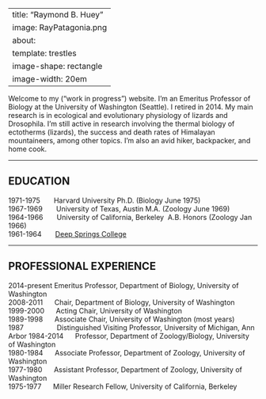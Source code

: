 
---
title: "Raymond B. Huey"
image: RayPatagonia.png
about:
  template: trestles
  image-shape: rectangle
  image-width: 20em
---

Welcome to my (“work in progress”) website. I’m an Emeritus Professor of Biology at the University of Washington (Seattle). I retired in 2014. My main research is in ecological and evolutionary physiology of lizards and Drosophila. I’m still active in research involving the thermal biology of ectotherms (lizards), the success and death rates of Himalayan mountaineers, among other topics. I’m also an avid hiker, backpacker, and home cook.

---

## EDUCATION

1971-1975       Harvard University Ph.D. (Biology June 1975)  
1967-1969       University of Texas, Austin M.A. (Zoology June 1969)  
1964-1966       University of California, Berkeley  A.B. Honors (Zoology Jan 1966)  
1961-1964       [Deep Springs College](https://www.deepsprings.edu)  

---

## PROFESSIONAL EXPERIENCE

2014-present  Emeritus Professor, Department of Biology, University of Washington   
2008-2011      Chair, Department of Biology, University of Washington   
1999-2000      Acting Chair, University of Washington  
1989-1998      Associate Chair, University of Washington (most years)  
1987                 Distinguished Visiting Professor, University of Michigan, Ann Arbor
1984-2014      Professor, Department of Zoology/Biology, University of Washington  
1980-1984      Associate Professor, Department of Zoology, University of Washington  
1977-1980      Assistant Professor, Department of Zoology, University of Washington  
1975-1977      Miller Research Fellow, University of California, Berkeley  